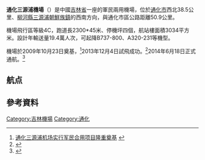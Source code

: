 {{Infobox Airport |
 airport_name = 通化三源浦机场| 
 nativename =  |
 type = 军民合用 |
 run by = [[中国人民解放军北部战区空军|中国人民解放军北部战区空军]](軍用)<br />[[首都机场集团|首都机场集团公司]](民用) |
 owner = 吉林省民航机场集团公司 |
 photo = |
 opened = 2014年 |
 closed = |
 city = [[通化市|通化市]] |
 distance_to_city = 28千米 |
 elevation = |
 IATA = TNH |
 ICAO = ZYTN |
 coordinates  = |
 runway1_heading = 05/23|
 runway1_feet = 7,546|
 runway1_meter = 2,300 |
 runway1_surface = 
| stat-year = 2021年
| stat1-header = 旅客量
| stat1-data =  127,603
| stat2-header = 航班量
| stat2-data = 1,606
| stat3-header = 貨運量（噸）
| stat3-data = 
}}
'''通化三源浦機場'''（{{airport codes|TNH|ZYTN}}）是中國[[吉林省|吉林省]]一座的軍民兩用機場，位於[[通化市|通化市]]西北38.5公里、[[柳河縣|柳河縣]][[三源浦朝鮮族鎮|三源浦朝鮮族鎮]]的西南方向，與通化市區公路距離50.9公里。

機場飛行區等級4C，跑道長2300*45米、停機坪四個，航站樓面積3034平方米。設計年輸送量19.4萬人次，可起降B737-800、A320-231等機型。

機場於2009年10月23日奠基，<ref>[http://www.jl.gov.cn/jjjs/xmjs/jtxm/201010/t20101027_879344.html 通化三源浦机场实行军民合用项目隆重奠基] {{webarchive|url=https://web.archive.org/web/20120531194927/http://www.jl.gov.cn/jjjs/xmjs/jtxm/201010/t20101027_879344.html |date=2012-05-31 }}</ref>2013年12月4日試飛成功。<ref>{{Cite web |url=http://www.chinadaily.com.cn/dfpd/jl/bwzg/2013-12/06/content_17156393.htm |title=通化三源浦机场试飞成功 机场已经具备飞行标准 |access-date=2014-06-06 |archive-date=2020-09-15 |archive-url=https://web.archive.org/web/20200915233401/https://www.chinadaily.com.cn/dfpd/jl/bwzg/2013-12/06/content_17156393.htm |dead-url=no }}</ref>2014年6月18日正式通航。<ref>{{Cite web |url=http://jl.people.com.cn/n/2014/0618/c349771-21457294.html |title=通化三源浦机场18日正式通航 |access-date=2014-06-19 |archive-date=2020-04-24 |archive-url=https://web.archive.org/web/20200424024149/http://jl.people.com.cn/n/2014/0618/c349771-21457294.html |dead-url=no }}</ref>

== 航点 ==
{{Airport-dest-list
| [長龍航空]]| [[哈爾濱太平國際機場|哈爾濱]]、[[杭州蕭山國際機場|杭州]]
}}

==參考資料==
{{reflist}}

{{中华人民共和国机场}}
{{中国人民解放军机场}}

[[Category:吉林機場|Category:吉林機場]]
[[Category:通化|Category:通化]]